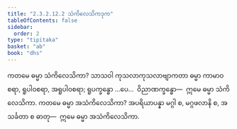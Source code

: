 ```yaml
---
title: "2.3.2.12.2 သံကိလေသိကဒုက"
tableOfContents: false
sidebar:
  order: 2
type: "tipitaka"
basket: "ab"
book: "dhs"
---
```



<DynamicBreadcrumb />

<Division number="1247" book="dhs" e="ch" v="29" p="246">

<Paragraph number="1946" book="dhs">
ကတမေ ဓမ္မာ သံကိလေသိကာ? သာသဝါ ကုသလာကုသလာဗျာကတာ ဓမ္မာ ကာမာဝစရာ, ရူပါဝစရာ, အရူပါဝစရာ; ရူပက္ခန္ဓော …ပေ…  ဝိညာဏက္ခန္ဓော—  ဣမေ ဓမ္မာ သံကိလေသိကာ.
</Paragraph>

</Division>
<Division number="1248" book="dhs" e="ch" v="29" p="246">

<Paragraph number="1947" book="dhs">
ကတမေ ဓမ္မာ အသံကိလေသိကာ? အပရိယာပန္နာ မဂ္ဂါ စ, မဂ္ဂဖလာနိ စ, အသင်္ခတာ စ ဓာတု—  ဣမေ ဓမ္မာ အသံကိလေသိကာ.
</Paragraph>
</Division>